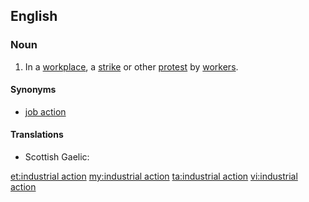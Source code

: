 ==English==
{{wikipedia}}

===Noun===
{{en-noun|sg=[[industrial]] [[action]]}}

# {{chiefly|British}} In a [[workplace]], a [[strike]] or other [[protest]] by [[worker]]s.

====Synonyms====
* [[job action]]

====Translations====
{{trans-top|strike}}
* Scottish Gaelic: {{t-|gd|stailc|f|xs=Scottish Gaelic}}
{{trans-mid}}
{{trans-bottom}}

[[et:industrial action]]
[[my:industrial action]]
[[ta:industrial action]]
[[vi:industrial action]]